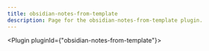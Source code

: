 ---
title: obsidian-notes-from-template
description: Page for the obsidian-notes-from-template plugin.
---


<Plugin pluginId={"obsidian-notes-from-template"}></Plugin>